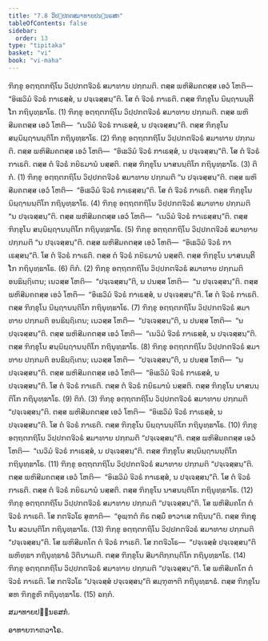 ```yaml
---
title: "7.8 ວິປ຺ປກຕສມາທາຍປນ຺ນຣສກ"
tableOfContents: false
sidebar:
  order: 13
type: "tipitaka"
basket: "vi"
book: "vi-maha"
---
```



<DynamicBreadcrumb />

<Division number="317" book="vi-maha">

<Paragraph number="1450" book="vi-maha">
ຠິກ຺ຂຸ ອຕ຺ຖຕກຖິໂນ ວິປ຺ປກຕຈີວຣໍ ສມາທາຍ ປກ຺ກມຕິ. ຕສ຺ສ ພຫິສີມຄຕສ຺ສ ເອວໍ ໂຫຕິ—  “ອິເຘວິມໍ ຈີວຣໍ ກາເຣສ຺ສໍ, ນ ປຈ຺ເຈສ຺ສນ຺”ຕິ. ໂສ ຕໍ ຈີວຣໍ ກາເຣຕິ. ຕສ຺ສ ຠິກ຺ຂຸໂນ ນິຏ຺ຐານນ຺ຕິໂກ ກຖິນຸທ຺ຘາໂຣ. (1)
</Paragraph>

<Paragraph number="1451" book="vi-maha">
ຠິກ຺ຂຸ ອຕ຺ຖຕກຖິໂນ ວິປ຺ປກຕຈີວຣໍ ສມາທາຍ ປກ຺ກມຕິ. ຕສ຺ສ ພຫິສີມຄຕສ຺ສ ເອວໍ ໂຫຕິ—  “ເນວິມໍ ຈີວຣໍ ກາເຣສ຺ສໍ, ນ ປຈ຺ເຈສ຺ສນ຺”ຕິ. ຕສ຺ສ ຠິກ຺ຂຸໂນ ສນ຺ນິຏ຺ຐານນ຺ຕິໂກ ກຖິນຸທ຺ຘາໂຣ. (2)
</Paragraph>

<Paragraph number="1452" book="vi-maha">
ຠິກ຺ຂຸ ອຕ຺ຖຕກຖິໂນ ວິປ຺ປກຕຈີວຣໍ ສມາທາຍ ປກ຺ກມຕິ. ຕສ຺ສ ພຫິສີມຄຕສ຺ສ ເອວໍ ໂຫຕິ—  “ອິເຘວິມໍ ຈີວຣໍ ກາເຣສ຺ສໍ, ນ ປຈ຺ເຈສ຺ສນ຺”ຕິ. ໂສ ຕໍ ຈີວຣໍ ກາເຣຕິ. ຕສ຺ສ ຕໍ ຈີວຣໍ ກຍິຣມານໍ ນສ຺ສຕິ. ຕສ຺ສ ຠິກ຺ຂຸໂນ ນາສນນ຺ຕິໂກ ກຖິນຸທ຺ຘາໂຣ. (3)

</Paragraph>
</Division>

<Paragraph number="1453" type="center" book="vi-maha">
ຕິກໍ. (1)


</Paragraph>

<Paragraph number="1454" book="vi-maha">
ຠິກ຺ຂຸ ອຕ຺ຖຕກຖິໂນ ວິປ຺ປກຕຈີວຣໍ ສມາທາຍ ປກ຺ກມຕິ “ນ ປຈ຺ເຈສ຺ສນ຺”ຕິ. ຕສ຺ສ ພຫິສີມຄຕສ຺ສ ເອວໍ ໂຫຕິ—  “ອິເຘວິມໍ ຈີວຣໍ ກາເຣສ຺ສນ຺”ຕິ. ໂສ ຕໍ ຈີວຣໍ ກາເຣຕິ. ຕສ຺ສ ຠິກ຺ຂຸໂນ ນິຏ຺ຐານນ຺ຕິໂກ ກຖິນຸທ຺ຘາໂຣ. (4)
</Paragraph>

<Paragraph number="1455" book="vi-maha">
ຠິກ຺ຂຸ ອຕ຺ຖຕກຖິໂນ ວິປ຺ປກຕຈີວຣໍ ສມາທາຍ ປກ຺ກມຕິ “ນ ປຈ຺ເຈສ຺ສນ຺”ຕິ. ຕສ຺ສ ພຫິສີມຄຕສ຺ສ ເອວໍ ໂຫຕິ—  “ເນວິມໍ ຈີວຣໍ ກາເຣສ຺ສນ຺”ຕິ. ຕສ຺ສ ຠິກ຺ຂຸໂນ ສນ຺ນິຏ຺ຐານນ຺ຕິໂກ ກຖິນຸທ຺ຘາໂຣ. (5)
</Paragraph>

<Paragraph number="1456" book="vi-maha">
ຠິກ຺ຂຸ ອຕ຺ຖຕກຖິໂນ ວິປ຺ປກຕຈີວຣໍ ສມາທາຍ ປກ຺ກມຕິ “ນ ປຈ຺ເຈສ຺ສນ຺”ຕິ. ຕສ຺ສ ພຫິສີມຄຕສ຺ສ ເອວໍ ໂຫຕິ—  “ອິເຘວິມໍ ຈີວຣໍ ກາເຣສ຺ສນ຺”ຕິ. ໂສ ຕໍ ຈີວຣໍ ກາເຣຕິ. ຕສ຺ສ ຕໍ ຈີວຣໍ ກຍິຣມານໍ ນສ຺ສຕິ. ຕສ຺ສ ຠິກ຺ຂຸໂນ ນາສນນ຺ຕິໂກ ກຖິນຸທ຺ຘາໂຣ. (6)

</Paragraph>

<Paragraph number="1457" type="center" book="vi-maha">
ຕິກໍ. (2)


</Paragraph>

<Paragraph number="1458" book="vi-maha">
ຠິກ຺ຂຸ ອຕ຺ຖຕກຖິໂນ ວິປ຺ປກຕຈີວຣໍ ສມາທາຍ ປກ຺ກມຕິ ອນຘິຏ຺ຐິເຕນ; ເນວສ຺ສ ໂຫຕິ—  “ປຈ຺ເຈສ຺ສນ຺”ຕິ, ນ ປນສ຺ສ ໂຫຕິ—  “ນ ປຈ຺ເຈສ຺ສນ຺”ຕິ. ຕສ຺ສ ພຫິສີມຄຕສ຺ສ ເອວໍ ໂຫຕິ—  “ອິເຘວິມໍ ຈີວຣໍ ກາເຣສ຺ສໍ, ນ ປຈ຺ເຈສ຺ສນ຺”ຕິ. ໂສ ຕໍ ຈີວຣໍ ກາເຣຕິ. ຕສ຺ສ ຠິກ຺ຂຸໂນ ນິຏ຺ຐານນ຺ຕິໂກ ກຖິນຸທ຺ຘາໂຣ. (7)
</Paragraph>

<Paragraph number="1459" book="vi-maha">
ຠິກ຺ຂຸ ອຕ຺ຖຕກຖິໂນ ວິປ຺ປກຕຈີວຣໍ ສມາທາຍ ປກ຺ກມຕິ ອນຘິຏ຺ຐິເຕນ; ເນວສ຺ສ ໂຫຕິ—  “ປຈ຺ເຈສ຺ສນ຺”ຕິ, ນ ປນສ຺ສ ໂຫຕິ—  “ນ ປຈ຺ເຈສ຺ສນ຺”ຕິ. ຕສ຺ສ ພຫິສີມຄຕສ຺ສ ເອວໍ ໂຫຕິ—  “ເນວິມໍ ຈີວຣໍ ກາເຣສ຺ສໍ, ນ ປຈ຺ເຈສ຺ສນ຺”ຕິ. ຕສ຺ສ ຠິກ຺ຂຸໂນ ສນ຺ນິຏ຺ຐານນ຺ຕິໂກ ກຖິນຸທ຺ຘາໂຣ. (8)
</Paragraph>

<Paragraph number="1460" book="vi-maha">
ຠິກ຺ຂຸ ອຕ຺ຖຕກຖິໂນ ວິປ຺ປກຕຈີວຣໍ ສມາທາຍ ປກ຺ກມຕິ ອນຘິຏ຺ຐິເຕນ; ເນວສ຺ສ ໂຫຕິ—  “ປຈ຺ເຈສ຺ສນ຺”ຕິ, ນ ປນສ຺ສ ໂຫຕິ—  “ນ ປຈ຺ເຈສ຺ສນ຺”ຕິ. ຕສ຺ສ ພຫິສີມຄຕສ຺ສ ເອວໍ ໂຫຕິ—  “ອິເຘວິມໍ ຈີວຣໍ ກາເຣສ຺ສໍ, ນ ປຈ຺ເຈສ຺ສນ຺”ຕິ. ໂສ ຕໍ ຈີວຣໍ ກາເຣຕິ. ຕສ຺ສ ຕໍ ຈີວຣໍ ກຍິຣມານໍ ນສ຺ສຕິ. ຕສ຺ສ ຠິກ຺ຂຸໂນ ນາສນນ຺ຕິໂກ ກຖິນຸທ຺ຘາໂຣ. (9)

</Paragraph>

<Paragraph number="1461" type="center" book="vi-maha">
ຕິກໍ. (3)


</Paragraph>

<Paragraph number="1462" book="vi-maha">
ຠິກ຺ຂຸ ອຕ຺ຖຕກຖິໂນ ວິປ຺ປກຕຈີວຣໍ ສມາທາຍ ປກ຺ກມຕິ “ປຈ຺ເຈສ຺ສນ຺”ຕິ. ຕສ຺ສ ພຫິສີມຄຕສ຺ສ ເອວໍ ໂຫຕິ—  “ອິເຘວິມໍ ຈີວຣໍ ກາເຣສ຺ສໍ, ນ ປຈ຺ເຈສ຺ສນ຺”ຕິ. ໂສ ຕໍ ຈີວຣໍ ກາເຣຕິ. ຕສ຺ສ ຠິກ຺ຂຸໂນ ນິຏ຺ຐານນ຺ຕິໂກ ກຖິນຸທ຺ຘາໂຣ. (10)
</Paragraph>

<Paragraph number="1463" book="vi-maha">
ຠິກ຺ຂຸ ອຕ຺ຖຕກຖິໂນ ວິປ຺ປກຕຈີວຣໍ ສມາທາຍ ປກ຺ກມຕິ “ປຈ຺ເຈສ຺ສນ຺”ຕິ. ຕສ຺ສ ພຫິສີມຄຕສ຺ສ ເອວໍ ໂຫຕິ—  “ເນວິມໍ ຈີວຣໍ ກາເຣສ຺ສໍ, ນ ປຈ຺ເຈສ຺ສນ຺”ຕິ. ຕສ຺ສ ຠິກ຺ຂຸໂນ ສນ຺ນິຏ຺ຐານນ຺ຕິໂກ ກຖິນຸທ຺ຘາໂຣ. (11)
</Paragraph>

<Paragraph number="1464" book="vi-maha">
ຠິກ຺ຂຸ ອຕ຺ຖຕກຖິໂນ ວິປ຺ປກຕຈີວຣໍ ສມາທາຍ ປກ຺ກມຕິ “ປຈ຺ເຈສ຺ສນ຺”ຕິ. ຕສ຺ສ ພຫິສີມຄຕສ຺ສ ເອວໍ ໂຫຕິ—  “ອິເຘວິມໍ ຈີວຣໍ ກາເຣສ຺ສໍ, ນ ປຈ຺ເຈສ຺ສນ຺”ຕິ. ໂສ ຕໍ ຈີວຣໍ ກາເຣຕິ. ຕສ຺ສ ຕໍ ຈີວຣໍ ກຍິຣມານໍ ນສ຺ສຕິ. ຕສ຺ສ ຠິກ຺ຂຸໂນ ນາສນນ຺ຕິໂກ ກຖິນຸທ຺ຘາໂຣ. (12)
</Paragraph>

<Paragraph number="1465" book="vi-maha">
ຠິກ຺ຂຸ ອຕ຺ຖຕກຖິໂນ ວິປ຺ປກຕຈີວຣໍ ສມາທາຍ ປກ຺ກມຕິ “ປຈ຺ເຈສ຺ສນ຺”ຕິ. ໂສ ພຫິສີມຄໂຕ ຕໍ ຈີວຣໍ ກາເຣຕິ. ໂສ ກຕຈີວໂຣ ສຸຓາຕິ—  “ອຸພ຺ຠຕໍ ກິຣ ຕສ຺ມິໍ ອາວາເສ ກຖິນນ຺”ຕິ. ຕສ຺ສ ຠິກ຺ຂຸໂນ ສວນນ຺ຕິໂກ ກຖິນຸທ຺ຘາໂຣ. (13)
</Paragraph>

<Paragraph number="1466" book="vi-maha">
ຠິກ຺ຂຸ ອຕ຺ຖຕກຖິໂນ ວິປ຺ປກຕຈີວຣໍ ສມາທາຍ ປກ຺ກມຕິ “ປຈ຺ເຈສ຺ສນ຺”ຕິ. ໂສ ພຫິສີມຄໂຕ ຕໍ ຈີວຣໍ ກາເຣຕິ. ໂສ ກຕຈີວໂຣ—  “ປຈ຺ເຈສ຺ສໍ ປຈ຺ເຈສ຺ສນ຺”ຕິ ພຫິທ຺ຘາ ກຖິນຸທ຺ຘາຣໍ ວີຕິນາເມຕິ. ຕສ຺ສ ຠິກ຺ຂຸໂນ ສີມາຕິກ຺ກນ຺ຕິໂກ ກຖິນຸທ຺ຘາໂຣ. (14)
</Paragraph>

<Paragraph number="1467" book="vi-maha">
ຠິກ຺ຂຸ ອຕ຺ຖຕກຖິໂນ ວິປ຺ປກຕຈີວຣໍ ສມາທາຍ ປກ຺ກມຕິ “ປຈ຺ເຈສ຺ສນ຺”ຕິ. ໂສ ພຫິສີມຄໂຕ ຕໍ ຈີວຣໍ ກາເຣຕິ. ໂສ ກຕຈີວໂຣ “ປຈ຺ເຈສ຺ສໍ ປຈ຺ເຈສ຺ສນ຺”ຕິ ສມ຺ຠຸຓາຕິ ກຖິນຸທ຺ຘາຣໍ. ຕສ຺ສ ຠິກ຺ຂຸໂນ ສຫ ຠິກ຺ຂູຫິ ກຖິນຸທ຺ຘາໂຣ. (15)

</Paragraph>

<Paragraph number="1468" type="center" book="vi-maha">
ຉກ຺ກໍ.

  
ສມາທາຍປນ຺ນຣສກໍ.

  
ອາທາຍຠາຓວາໂຣ.
</Paragraph>